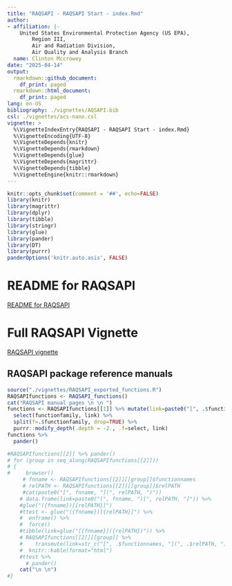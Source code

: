 ```yaml
---
title: "RAQSAPI - RAQSAPI Start - index.Rmd"
author:
- affiliation: |-
    United States Environmental Protection Agency (US EPA),  
        Region III,  
        Air and Radiation Division,  
        Air Quality and Analysis Branch
  name: Clinton Mccrowey
date: "2025-04-14"
output:
  rmarkdown::github_document:
    df_print: paged
  rmarkdown::html_document:
    df_print: paged
lang: en-US
bibliography: ./vignettes/AQSAPI.bib
csl: ./vignettes/acs-nano.csl
vignette: >
  %\VignetteIndexEntry{RAQSAPI - RAQSAPI Start - index.Rmd}
  %\VignetteEncoding{UTF-8}
  %\VignetteDepends{knitr}
  %\VignetteDepends{rmarkdown}
  %\VignetteDepends{glue}
  %\VignetteDepends{magrittr}
  %\VignetteDepends{tibble}
  %\VignetteEngine{knitr::rmarkdown}
---
```


```R
knitr::opts_chunk$set(comment = '##', echo=FALSE)
library(knitr)
library(magrittr)
library(dplyr)
library(tibble)
library(stringr)
library(glue)
library(pander)
library(DT)
library(purrr)
panderOptions('knitr.auto.asis', FALSE)
```

# README for RAQSAPI
[README for RAQSAPI](./README.md)<br>

# Full RAQSAPI Vignette
[RAQSAPI vignette](./vignettes/RAQSAPIvignette.md)<br>

## RAQSAPI package reference manuals
```r

source("./vignettes/RAQSAPI_exported_functions.R")
RAQSAPIfunctions <- RAQSAPI_functions()
cat("RAQSAPI manual pages \n \n ")
functions <- RAQSAPIfunctions[[1]] %>% mutate(link=paste0("[", .$functionnames, "](", .$relPATH, ")")) %>% 
  select(functionfamily, link) %>% 
  split(f=.$functionfamily, drop=TRUE) %>% 
  purrr::modify_depth(.depth = -2., .f=select, link) 
functions %>%
  pander()

#RAQSAPIfunctions[[2]] %>% pander()
# for (group in seq_along(RAQSAPIfunctions[[2]]))
# {
#     browser()
     # fnname <- RAQSAPIfunctions[[2]][[group]]$functionnames
     # relPATH <- RAQSAPIfunctions[[2]][[group]]$relPATH
     #cat(paste0("[", fnname, "](", relPATH, ")"))
    # data.frame(link=paste0("(", fnname, ")[", relPATH, "]")) %>%
    #glue("({fnname})[{relPATH}]")
    #ttest <- glue("({fnname})[{relPATH}]") %>%
    #  enframe() %>%
    #  force()
    #tibble(link=glue("[{fnname}]({relPATH})")) %>%
    # RAQSAPIfunctions[[2]][[group]] %>%
    #    transmute(link=str_c("[", .$functionnames, "](", .$relPATH, ")" )) %>%
    #  knitr::kable(format="html")
    #ttest %>%
      # pander()
    cat("\n \n")
#}


```

<!-- # knitr::opts_chunk\$set(comment = '\##') -->

<!-- # Rdfiles \<- list.files("./man/html", pattern="\*.html", recursive = FALSE, include.dirs = FALSE, no.. = TRUE) -->

<!-- # output \<-paste0("[", Rdfiles, "](./man/html/%22,%20Rdfiles, ")") -->

<!-- # print(noquote(output)) -->
